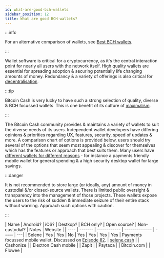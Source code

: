 ```yaml
---
id: what-are-good-bch-wallets
sidebar_position: 12
title: What are good BCH wallets?
---
```


:::info

For an alternative comparison of wallets, see [Best BCH wallets](https://www.bestbchwallets.com/).

:::

Wallet software is critical for a cryptocurrency, as it's the central interaction point for nearly all users with the network itself. High quality wallets are essential for spreading adoption & securing potentially life changing amounts of money. Redundancy & a variety of offerings is also critical for [decentralisation](/faqs/Decentralisation/is-bitcoin-cash-decentralised).

:::tip

Bitcoin Cash is very lucky to have such a strong selection of quality, diverse & BCH focussed wallets. This is one benefit of its culture of [maximalism](/faqs/Culture/what-is-bitcoin-maximalism#on-the-importance-of-maximalism).

:::

The Bitcoin Cash community provides & maintains a variety of wallets to suit the diverse needs of its users. Independent wallet developers have differing opinions & priorities regarding UX, features, security, speed of updates & more. A comparison chart of options is provided below, users should try several of the options that seem most appealing & discover for themselves which has the features or approach that best suits them. Many users have [different wallets for different reasons](/faqs/BCH-vs-BTC/btc-savings-bch-checking) - for instance a payments friendly mobile wallet for general spending & a high security desktop wallet for large savings.

:::danger

It is not recommended to store large (or ideally, any) amount of money in custodial &/or closed-source wallets. There is limited public oversight & transparency into the management of those projects. These wallets expose the users to the risk of sudden & immediate seizure of their entire stack without warning. Approach such options with caution.

:::

| Name | Android? | iOS? | Destkop? | BCH only? | Open source? | Non-custodial? | Notes | Website |
| ---- | ------- | ------------ | -------------- | ----- | ---|
| Selene | Yes | Yes | No | Yes | Yes | Yes | Yes | Payments focussed mobile wallet. Discussed on [Episode 82](/episodes/82). | [selene.cash](https://selene.cash) |
| Cashonize |
| Electron Cash mobile |
| Zapit |
| Paytaca |
| Bitcoin.com |
| Flowee |

~~~
